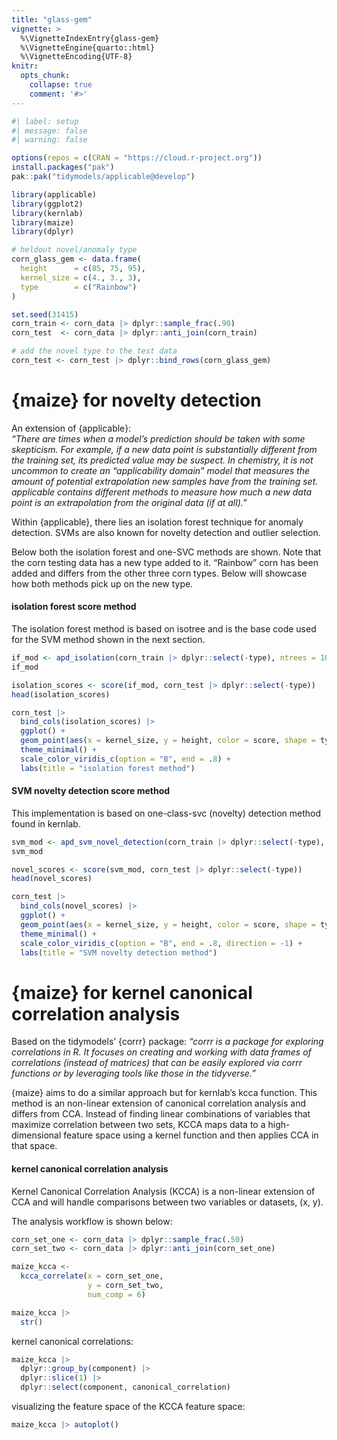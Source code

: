 ```yaml
---
title: "glass-gem"
vignette: >
  %\VignetteIndexEntry{glass-gem}
  %\VignetteEngine{quarto::html}
  %\VignetteEncoding{UTF-8}
knitr:
  opts_chunk:
    collapse: true
    comment: '#>'
---
```


```r
#| label: setup
#| message: false
#| warning: false

options(repos = c(CRAN = "https://cloud.r-project.org"))
install.packages("pak")
pak::pak("tidymodels/applicable@develop")

library(applicable)
library(ggplot2)
library(kernlab)
library(maize)
library(dplyr)

# heldout novel/anomaly type 
corn_glass_gem <- data.frame(
  height      = c(85, 75, 95),
  kernel_size = c(4., 3., 3),
  type        = c("Rainbow")
)

set.seed(31415)
corn_train <- corn_data |> dplyr::sample_frac(.90)
corn_test  <- corn_data |> dplyr::anti_join(corn_train)

# add the novel type to the test data
corn_test <- corn_test |> dplyr::bind_rows(corn_glass_gem)
```


# {maize} for novelty detection  

An extension of {applicable}:  
*"There are times when a model’s prediction should be taken with some skepticism. For example, if a new data point is substantially different from the training set, its predicted value may be suspect. In chemistry, it is not uncommon to create an “applicability domain” model that measures the amount of potential extrapolation new samples have from the training set. applicable contains different methods to measure how much a new data point is an extrapolation from the original data (if at all)."*   

Within {applicable}, there lies an isolation forest technique for anomaly detection. SVMs are also known for novelty detection and outlier selection. 


Below both the isolation forest and one-SVC methods are shown. Note that the corn testing data has a new type added to it. "Rainbow" corn has been added and differs from the other three corn types. Below will showcase how both methods pick up on the new type.

#### isolation forest score method

The isolation forest method is based on isotree and is the base code used for the SVM method shown in the next section.

```r
if_mod <- apd_isolation(corn_train |> dplyr::select(-type), ntrees = 10, nthreads = 1)
if_mod

isolation_scores <- score(if_mod, corn_test |> dplyr::select(-type))
head(isolation_scores)
```


```r
corn_test |>
  bind_cols(isolation_scores) |> 
  ggplot() + 
  geom_point(aes(x = kernel_size, y = height, color = score, shape = type)) +
  theme_minimal() +
  scale_color_viridis_c(option = "B", end = .8) +
  labs(title = "isolation forest method")
```

#### SVM novelty detection score method

This implementation is based on one-class-svc (novelty) detection method found in kernlab. 

```r

svm_mod <- apd_svm_novel_detection(corn_train |> dplyr::select(-type), kernel = "rbfdot", nu = .1)
svm_mod

novel_scores <- score(svm_mod, corn_test |> dplyr::select(-type))
head(novel_scores)
```


```r
corn_test |>
  bind_cols(novel_scores) |> 
  ggplot() + 
  geom_point(aes(x = kernel_size, y = height, color = score, shape = type)) +
  theme_minimal() +
  scale_color_viridis_c(option = "B", end = .8, direction = -1) +
  labs(title = "SVM novelty detection method")
```

# {maize} for kernel canonical correlation analysis

Based on the tidymodels' {corrr} package:
*"corrr is a package for exploring correlations in R. It focuses on creating and working with data frames of correlations (instead of matrices) that can be easily explored via corrr functions or by leveraging tools like those in the tidyverse."*

{maize} aims to do a similar approach but for kernlab's kcca function. This method is an non-linear extension of canonical correlation analysis and differs from CCA. Instead of finding linear combinations of variables that maximize correlation between two sets, KCCA maps data to a high-dimensional feature space using a kernel function and then applies CCA in that space.

#### kernel canonical correlation analysis

Kernel Canonical Correlation Analysis (KCCA) is a non-linear extension of CCA and will handle comparisons between two variables or datasets, (x, y). 

The analysis workflow is shown below:

```r
corn_set_one <- corn_data |> dplyr::sample_frac(.50)
corn_set_two <- corn_data |> dplyr::anti_join(corn_set_one)

maize_kcca <- 
  kcca_correlate(x = corn_set_one, 
                 y = corn_set_two, 
                 num_comp = 6)

maize_kcca |>
  str()
```

kernel canonical correlations:
```r
maize_kcca |>
  dplyr::group_by(component) |>
  dplyr::slice(1) |>
  dplyr::select(component, canonical_correlation)
```

visualizing the feature space of the KCCA feature space:
```r
maize_kcca |> autoplot()
```

